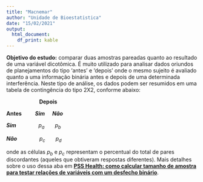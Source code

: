 ---
title: "Macnemar"
author: "Unidade de Bioestatistica"
date: "15/02/2021"
output: 
  html_document: 
    df_print: kable
---


**Objetivo do estudo:** comparar duas amostras pareadas quanto ao resultado de uma variável dicotômica. É muito utilizado para analisar dados oriundos de planejamentos do tipo 'antes' e 'depois' onde o mesmo sujeito é avaliado quanto a uma informação binária antes e depois de uma determinada interferência. Neste tipo de análise, os dados podem ser resumidos em uma tabela de contingência do tipo 2X2, conforme abaixo:


<!-- |**Antes/Depois**     |*Sim*   | *Não*| -->
<!-- |------ | ------ | ------- -->
<!-- |***Antes***  | $p_a$      | $p_c$| -->
<!-- |***Depois*** | $p_b$      | $p_d$| -->


&nbsp; &nbsp;  &nbsp; &nbsp; &nbsp; &nbsp;  &nbsp; &nbsp;  &nbsp; &nbsp; &nbsp; **Depois**

**Antes** &nbsp; &nbsp; &nbsp; &nbsp; ***Sim*** &nbsp; &nbsp; ***Não***

***Sim*** &nbsp; &nbsp;  &nbsp; &nbsp; &nbsp; &nbsp;  &nbsp;  $p_a$ &nbsp; &nbsp; &nbsp; $p_b$
 
***Não*** &nbsp; &nbsp;  &nbsp; &nbsp; &nbsp; &nbsp;  &nbsp;  $p_c$ &nbsp; &nbsp; &nbsp; $p_d$



onde as células $p_b$ e $p_c$ representam o percentual do total de pares discordantes (aqueles que obtiveram respostas diferentes). Mais detalhes sobre o uso dessa aba em **[PSS Health: como calcular tamanho de amostra para testar relações de variáveis com um desfecho binário](https://doi.org/10.22491/2357-9730.126843)**.


